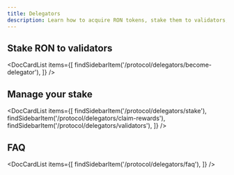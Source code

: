 ```yaml
---
title: Delegators
description: Learn how to acquire RON tokens, stake them to validators, and manage your stake.
---
```



## Stake RON to validators

<DocCardList items={[
    findSidebarItem('/protocol/delegators/become-delegator'),
    ]} />

## Manage your stake

<DocCardList items={[
    findSidebarItem('/protocol/delegators/stake'),
    findSidebarItem('/protocol/delegators/claim-rewards'),
    findSidebarItem('/protocol/delegators/validators'),
    ]} />

## FAQ

<DocCardList items={[
    findSidebarItem('/protocol/delegators/faq'),
    ]} />
